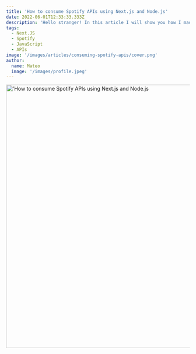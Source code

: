```yaml
---
title: 'How to consume Spotify APIs using Next.js and Node.js'
date: 2022-06-01T12:33:33.333Z
description: 'Hello stranger! In this article I will show you how I made my blog serverless with Next.js and MDX.'
tags:
  - Next.JS
  - Spotify
  - JavaScript
  - APIs
image: '/images/articles/consuming-spotify-apis/cover.png'
author:
  name: Mateo
  image: '/images/profile.jpeg'
---
```


<Image
  src="/images/articles/consuming-spotify-apis/cover.png"
  width="1280"
  height="720"
  layout="responsive"
  alt="'How to consume Spotify APIs using Next.js and Node.js"
  href="/blog/consuming-spotify-apis"
/>
